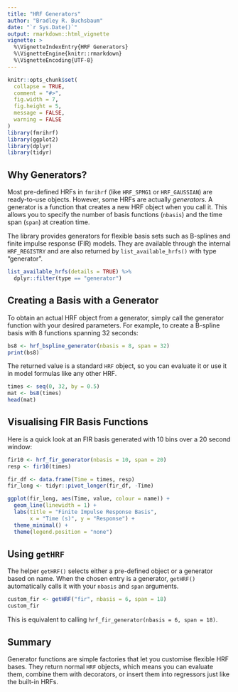 ```yaml
---
title: "HRF Generators"
author: "Bradley R. Buchsbaum"
date: "`r Sys.Date()`"
output: rmarkdown::html_vignette
vignette: >
  %\VignetteIndexEntry{HRF Generators}
  %\VignetteEngine{knitr::rmarkdown}
  %\VignetteEncoding{UTF-8}
---
```


```r
knitr::opts_chunk$set(
  collapse = TRUE,
  comment = "#>",
  fig.width = 7,
  fig.height = 5,
  message = FALSE,
  warning = FALSE
)
library(fmrihrf)
library(ggplot2)
library(dplyr)
library(tidyr)
```

## Why Generators?

Most pre-defined HRFs in `fmrihrf` (like `HRF_SPMG1` or `HRF_GAUSSIAN`) are ready-to-use objects.
However, some HRFs are actually *generators*. A generator is a function that
creates a new HRF object when you call it. This allows you to specify the number
of basis functions (`nbasis`) and the time span (`span`) at creation time.

The library provides generators for flexible basis sets such as B-splines and
finite impulse response (FIR) models. They are available through the internal
`HRF_REGISTRY` and are also returned by `list_available_hrfs()` with type
"generator".

```r
list_available_hrfs(details = TRUE) %>%
  dplyr::filter(type == "generator")
```

## Creating a Basis with a Generator

To obtain an actual HRF object from a generator, simply call the generator
function with your desired parameters. For example, to create a B-spline basis
with 8 functions spanning 32 seconds:

```r
bs8 <- hrf_bspline_generator(nbasis = 8, span = 32)
print(bs8)
```

The returned value is a standard `HRF` object, so you can evaluate it or use it
in model formulas like any other HRF.

```r
times <- seq(0, 32, by = 0.5)
mat <- bs8(times)
head(mat)
```

## Visualising FIR Basis Functions

Here is a quick look at an FIR basis generated with 10 bins over a 20 second
window:

```r
fir10 <- hrf_fir_generator(nbasis = 10, span = 20)
resp <- fir10(times)

fir_df <- data.frame(Time = times, resp)
fir_long <- tidyr::pivot_longer(fir_df, -Time)

ggplot(fir_long, aes(Time, value, colour = name)) +
  geom_line(linewidth = 1) +
  labs(title = "Finite Impulse Response Basis",
       x = "Time (s)", y = "Response") +
  theme_minimal() +
  theme(legend.position = "none")
```

## Using `getHRF`

The helper `getHRF()` selects either a pre-defined object or a generator based on
name. When the chosen entry is a generator, `getHRF()` automatically calls it
with your `nbasis` and `span` arguments.

```r
custom_fir <- getHRF("fir", nbasis = 6, span = 18)
custom_fir
```

This is equivalent to calling `hrf_fir_generator(nbasis = 6, span = 18)`.

## Summary

Generator functions are simple factories that let you customise flexible HRF
bases. They return normal `HRF` objects, which means you can evaluate them,
combine them with decorators, or insert them into regressors just like the
built-in HRFs.
